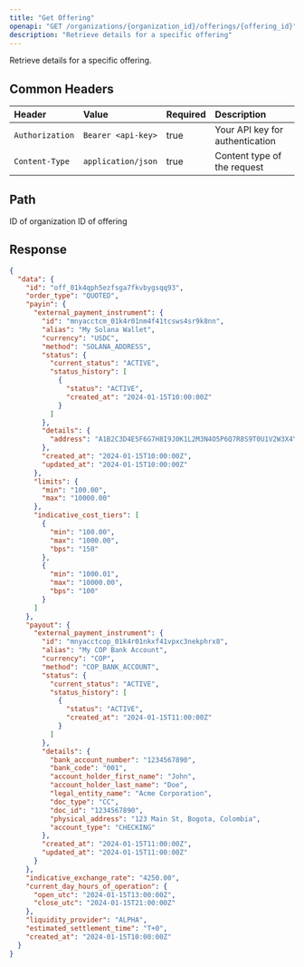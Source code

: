 ```yaml
---
title: "Get Offering"
openapi: "GET /organizations/{organization_id}/offerings/{offering_id}"
description: "Retrieve details for a specific offering"
---
```


Retrieve details for a specific offering.

## Common Headers

| Header          | Value              | Required | Description                     |
| :-------------- | :----------------- | :------- | :------------------------------ |
| `Authorization` | `Bearer <api-key>` | true     | Your API key for authentication |
| `Content-Type`  | `application/json` | true     | Content type of the request     |

## Path

<ParamField path="organization_id" type="string" required>
  ID of organization
</ParamField>

<ParamField path="offering_id" type="string" required>
  ID of offering
</ParamField>

## Response

<ResponseExample>

```json Response
{
  "data": {
    "id": "off_01k4qph5ezfsga7fkvbygsqq93",
    "order_type": "QUOTED",
    "payin": {
      "external_payment_instrument": {
        "id": "mnyacctcm_01k4r01nm4f41tcsws4sr9k8nn",
        "alias": "My Solana Wallet",
        "currency": "USDC",
        "method": "SOLANA_ADDRESS",
        "status": {
          "current_status": "ACTIVE",
          "status_history": [
            {
              "status": "ACTIVE",
              "created_at": "2024-01-15T10:00:00Z"
            }
          ]
        },
        "details": {
          "address": "A1B2C3D4E5F6G7H8I9J0K1L2M3N4O5P6Q7R8S9T0U1V2W3X4Y5Z6"
        },
        "created_at": "2024-01-15T10:00:00Z",
        "updated_at": "2024-01-15T10:00:00Z"
      },
      "limits": {
        "min": "100.00",
        "max": "10000.00"
      },
      "indicative_cost_tiers": [
        {
          "min": "100.00",
          "max": "1000.00",
          "bps": "150"
        },
        {
          "min": "1000.01",
          "max": "10000.00",
          "bps": "100"
        }
      ]
    },
    "payout": {
      "external_payment_instrument": {
        "id": "mnyacctcop_01k4r01nkxf41vpxc3nekphrx8",
        "alias": "My COP Bank Account",
        "currency": "COP",
        "method": "COP_BANK_ACCOUNT",
        "status": {
          "current_status": "ACTIVE",
          "status_history": [
            {
              "status": "ACTIVE",
              "created_at": "2024-01-15T11:00:00Z"
            }
          ]
        },
        "details": {
          "bank_account_number": "1234567890",
          "bank_code": "001",
          "account_holder_first_name": "John",
          "account_holder_last_name": "Doe",
          "legal_entity_name": "Acme Corporation",
          "doc_type": "CC",
          "doc_id": "1234567890",
          "physical_address": "123 Main St, Bogota, Colombia",
          "account_type": "CHECKING"
        },
        "created_at": "2024-01-15T11:00:00Z",
        "updated_at": "2024-01-15T11:00:00Z"
      }
    },
    "indicative_exchange_rate": "4250.00",
    "current_day_hours_of_operation": {
      "open_utc": "2024-01-15T13:00:00Z",
      "close_utc": "2024-01-15T21:00:00Z"
    },
    "liquidity_provider": "ALPHA",
    "estimated_settlement_time": "T+0",
    "created_at": "2024-01-15T10:00:00Z"
  }
}
```

</ResponseExample>
